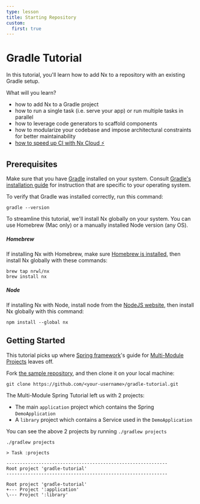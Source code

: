 ```yaml
---
type: lesson
title: Starting Repository
custom:
  first: true
---
```


# Gradle Tutorial

In this tutorial, you'll learn how to add Nx to a repository with an existing Gradle setup.

What will you learn?

- how to add Nx to a Gradle project
- how to run a single task (i.e. serve your app) or run multiple tasks in parallel
- how to leverage code generators to scaffold components
- how to modularize your codebase and impose architectural constraints for better maintainability
- [how to speed up CI with Nx Cloud ⚡](/tutorials/4-gradle/3g-fast-ci/1-welcome)

## Prerequisites

Make sure that you have [Gradle](https://gradle.org/) installed on your system.
Consult [Gradle's installation guide](https://docs.gradle.org/current/userguide/installation.html) for instruction that
are specific to your operating system.

To verify that Gradle was installed correctly, run this command:

```shell no-run
gradle --version
```

To streamline this tutorial, we'll install Nx globally on your system. You can use Homebrew (Mac only) or a manually installed Node version (any OS).

##### Homebrew

If installing Nx with Homebrew, make sure [Homebrew is installed](https://brew.sh/), then install Nx globally with these commands:

```shell no-run
brew tap nrwl/nx
brew install nx
```

##### Node

If installing Nx with Node, install node from the [NodeJS website](https://nodejs.org/en/download), then install Nx globally with this command:

```shell no-run
npm install --global nx
```

## Getting Started

This tutorial picks up where [Spring framework](https://spring.io/)'s guide for [Multi-Module Projects](https://spring.io/guides/gs/multi-module) leaves off.

Fork [the sample repository](https://github.com/nrwl/gradle-tutorial/fork), and then clone it on your local machine:


<GithubRepository url="https://github.com/nrwl/gradle-tutorial"></GithubRepository>

```shell no-run
git clone https://github.com/<your-username>/gradle-tutorial.git
```

The Multi-Module Spring Tutorial left us with 2 projects:

- The main `application` project which contains the Spring `DemoApplication`
- A `library` project which contains a Service used in the `DemoApplication`

You can see the above 2 projects by running `./gradlew projects`

```shell no-run
./gradlew projects
```

```
> Task :projects

------------------------------------------------------------
Root project 'gradle-tutorial'
------------------------------------------------------------

Root project 'gradle-tutorial'
+--- Project ':application'
\--- Project ':library'

```
